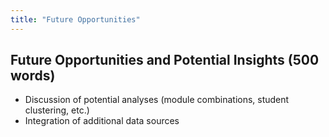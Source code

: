 ```yaml
---
title: "Future Opportunities" 
---
```


## Future Opportunities and Potential Insights (500 words)

* Discussion of potential analyses (module combinations, student clustering, etc.)
* Integration of additional data sources